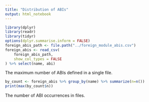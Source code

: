 ```yaml
---
title: "Distribution of ABIs"
output: html_notebook
---
```


```r
library(dplyr)
library(readr)
library(tidyr)
options(dplyr.summarise.inform = FALSE)
foreign_abis_path <- file.path("../foreign_module_abis.csv")
foreign_abis <- read_csv(
    foreign_abis_path,
    show_col_types = FALSE
) %>% select(name, abi)
```


The maximum number of ABIs defined in a single file.
```r
by_count <- foreign_abis %>% group_by(name) %>% summarize(n=n())
print(max(by_count$n))
```

The number of ABI occurrences in files. 



